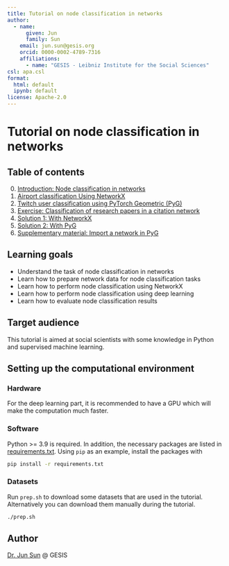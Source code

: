 ```yaml
---
title: Tutorial on node classification in networks
author:
  - name:
      given: Jun
      family: Sun
    email: jun.sun@gesis.org
    orcid: 0000-0002-4789-7316
    affiliations:
      - name: "GESIS - Leibniz Institute for the Social Sciences"
csl: apa.csl
format:
  html: default
  ipynb: default
license: Apache-2.0
---
```



# Tutorial on node classification in networks

## Table of contents

0. [Introduction: Node classification in networks](introduction.md)
1. [Airport classification Using NetworkX](classification-nx-airports.ipynb)
2. [Twitch user classification using PyTorch Geometric (PyG)](classification-dl-twitch.ipynb)
3. [Exercise: Classification of research papers in a citation network](exercise.md)
4. [Solution 1: With NetworkX](classification-nx-cora.ipynb)
5. [Solution 2: With PyG](classification-dl-cora.ipynb)
6. [Supplementary material: Import a network in PyG](supplementary.ipynb)

## Learning goals

* Understand the task of node classification in networks
* Learn how to prepare network data for node classification tasks
* Learn how to perform node classification using NetworkX
* Learn how to perform node classification using deep learning
* Learn how to evaluate node classification results

## Target audience

This tutorial is aimed at social scientists with some knowledge in Python and supervised machine learning.

## Setting up the computational environment

### Hardware
For the deep learning part, it is recommended to have a GPU which will make the computation much faster.

### Software
Python >= 3.9 is required. In addition, the necessary packages are listed in [requirements.txt](requirements.txt). Using `pip` as an example, install the packages with

```sh
pip install -r requirements.txt
```

### Datasets
Run `prep.sh` to download some datasets that are used in the tutorial. Alternatively you can download them manually during the tutorial.

```sh
./prep.sh
```

## Author
[Dr. Jun Sun](https://github.com/yfiua) @ GESIS
